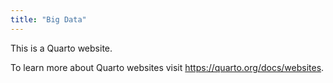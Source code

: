 ```yaml
---
title: "Big Data"
---
```


This is a Quarto website.

To learn more about Quarto websites visit <https://quarto.org/docs/websites>.
